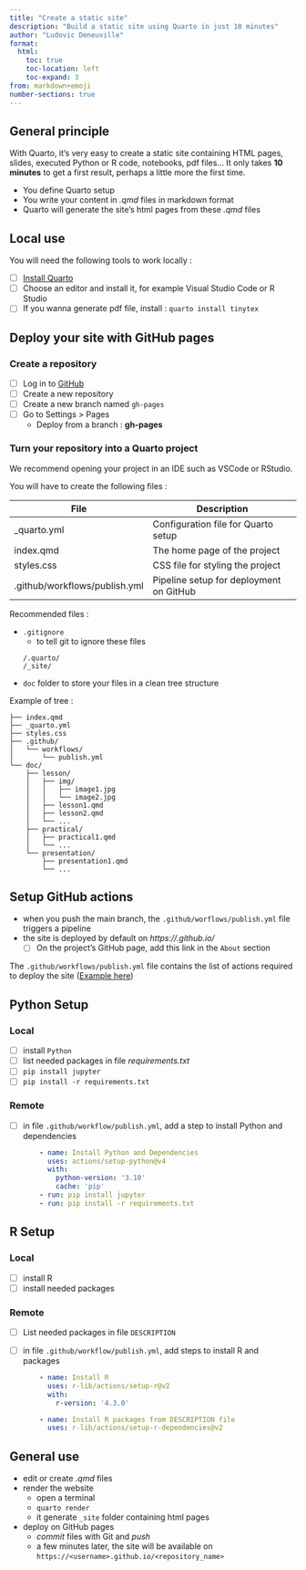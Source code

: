 ```yaml
---
title: "Create a static site"
description: "Build a static site using Quarto in just 10 minutes"
author: "Ludovic Deneuville"
format:
  html:
    toc: true
    toc-location: left
    toc-expand: 3
from: markdown+emoji
number-sections: true
---
```



## General principle {.unnumbered}

With Quarto, it's very easy to create a static site containing HTML pages, slides, executed Python or R code, notebooks, pdf files... It only takes **10 minutes** to get a first result, perhaps a little more the first time.

- You define Quarto setup
- You write your content in *.qmd* files in markdown format
- Quarto will generate the site's html pages from these *.qmd* files


## Local use

You will need the following tools to work locally :

- [ ] [Install Quarto](https://quarto.org/docs/get-started/){target="_blank"}
- [ ] Choose an editor and install it, for example Visual Studio Code or R Studio
- [ ] If you wanna generate pdf file, install : `quarto install tinytex`


## Deploy your site with GitHub pages

### Create a repository

- [ ] Log in to [GitHub](https://github.com/){.external target="_blank"}
- [ ] Create a new repository
- [ ] Create a new branch named `gh-pages`
- [ ] Go to Settings > Pages
  - Deploy from a branch : **gh-pages**


### Turn your repository into a Quarto project

We recommend opening your project in an IDE such as VSCode or RStudio.

You will have to create the following files :

| File                          | Description                              |
|-------------------------------|------------------------------------------|
| _quarto.yml                   | Configuration file for Quarto setup      |
| index.qmd                     | The home page of the project             |
| styles.css                    | CSS file for styling the project         |
| .github/workflows/publish.yml | Pipeline setup for deployment on GitHub  |


Recommended files :

- `.gitignore`
  - to tell git to ignore these files
  ```
  /.quarto/
  /_site/
  ```
- `doc` folder to store your files in a clean tree structure

Example of tree :

```.python
├── index.qmd
├── _quarto.yml
├── styles.css
├── .github/
│   └── workflows/
│       └── publish.yml
└── doc/
    ├── lesson/
    │   ├── img/
    │   │   ├── image1.jpg
    │   │   └── image2.jpg
    │   ├── lesson1.qmd
    │   ├── lesson2.qmd
    │   └── ...
    ├── practical/
    │   ├── practical1.qmd
    │   └── ...
    └── presentation/
        ├── presentation1.qmd
        └── ...
```


## Setup GitHub actions

::: {.callout-note}
- when you push the main branch, the `.github/worflows/publish.yml` file triggers a pipeline
- the site is deployed by default on *https://<username>.github.io/<repositoryname>*
  - [ ] On the project's GitHub page, add this link in the `About` section
:::

The `.github/workflows/publish.yml` file contains the list of actions required to deploy the site ([Example here](https://github.com/ludo2ne/Quarto-tuto/blob/main/.github/workflows/publish.yml){target="_blank"})


## Python Setup

### Local

- [ ] install `Python`
- [ ] list needed packages in file *requirements.txt*
- [ ] `pip install jupyter`
- [ ] `pip install -r requirements.txt`

### Remote

- [ ] in file `.github/workflow/publish.yml`, add a step to install Python and dependencies
  ```.yaml
      - name: Install Python and Dependencies
        uses: actions/setup-python@v4
        with:
          python-version: '3.10'
          cache: 'pip'
      - run: pip install jupyter
      - run: pip install -r requirements.txt
  ```

## R Setup

### Local

- [ ] install R
- [ ] install needed packages

### Remote

- [ ] List needed packages in file `DESCRIPTION`
- [ ] in file `.github/workflow/publish.yml`, add steps to install R and packages
  ```.yaml
      - name: Install R
        uses: r-lib/actions/setup-r@v2
        with:
          r-version: '4.3.0'

      - name: Install R packages from DESCRIPTION file
        uses: r-lib/actions/setup-r-dependencies@v2
  ```


## General use

- edit or create *.qmd* files
- render the website
  - open a terminal
  - `quarto render`
  - it generate `_site` folder containing html pages
- deploy on GitHub pages
  - *commit* files with Git and *push*
  - a few minutes later, the site will be available on `https://<username>.github.io/<repository_name>`
